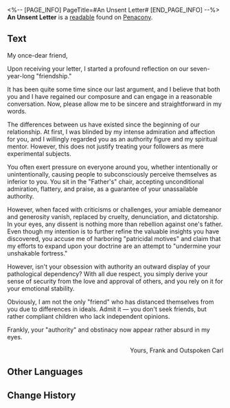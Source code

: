 <%-- [PAGE_INFO]
PageTitle=#An Unsent Letter#
[END_PAGE_INFO] --%>
{{Readable Infobox
|id           = 335
|partIds      = 190612
|title        = 
|image        = Item Penacony Readable 2.png
|world        = Penacony
|parts        = 1
|author       = <!--to be added-->
|description  = An unsent letter. All disagreements and quarrels appear feeble when it comes to the matter of life and death.
|part1        = An Unsent Letter
|source1      = {{cx|Source missing}}
|characters   = 
|factions     = 
}}
'''An Unsent Letter''' is a [[readable]] found on [[Penacony]].
<!--
==Location==
{{Map Embed|<map name>|<marker id>}}
-->
==Text==
My once-dear friend,

Upon receiving your letter, I started a profound reflection on our seven-year-long "friendship."

It has been quite some time since our last argument, and I believe that both you and I have regained our composure and can engage in a reasonable conversation. Now, please allow me to be sincere and straightforward in my words.

The differences between us have existed since the beginning of our relationship. At first, I was blinded by my intense admiration and affection for you, and I willingly regarded you as an authority figure and my spiritual mentor. However, this does not justify treating your followers as mere experimental subjects.

You often exert pressure on everyone around you, whether intentionally or unintentionally, causing people to subconsciously perceive themselves as inferior to you. You sit in the "Father's" chair, accepting unconditional admiration, flattery, and praise, as a guarantee of your unassailable authority.

However, when faced with criticisms or challenges, your amiable demeanor and generosity vanish, replaced by cruelty, denunciation, and dictatorship. In your eyes, any dissent is nothing more than rebellion against one's father. Even though my intention is to further refine the valuable insights you have discovered, you accuse me of harboring "patricidal motives" and claim that my efforts to expand upon your doctrine are an attempt to "undermine your unshakable fortress."

However, isn't your obsession with authority an outward display of your pathological dependency? With all due respect, you simply derive your sense of security from the love and approval of others, and you rely on it for your emotional stability.

Obviously, I am not the only "friend" who has distanced themselves from you due to differences in ideals. Admit it &mdash; you don't seek friends, but rather compliant children who lack independent opinions.

Frankly, your "authority" and obstinacy now appear rather absurd in my eyes.

<div align="right">Yours, Frank and Outspoken Carl</div>

<!--
==Trivia==
* 
-->
==Other Languages==
{{Other Languages
|en   = An Unsent Letter
|zhs  = 一封未寄出的信
|zht  = 一封未寄出的信
|ja   = 送られなかった手紙
|ko   = 부치지 못한 편지
|es   = Carta sin enviar
|fr   = Lettre non expédiée
|ru   = Неотправленное письмо
|th   = จดหมายที่ไม่ได้ส่ง
|vi   = Một Lá Thư Chưa Gửi
|de   = Ein nicht abgeschickter Brief
|id   = Sepucuk Surat yang Belum Terkirim
|pt   = Carta Não Enviada
}}

==Change History==
{{Change History|2.1}}